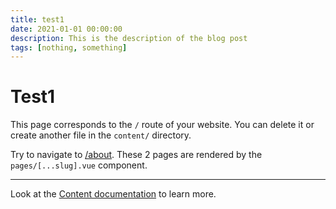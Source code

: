 ```yaml
---
title: test1
date: 2021-01-01 00:00:00
description: This is the description of the blog post
tags: [nothing, something]
---
```


# Test1

This page corresponds to the `/` route of your website. You can delete it or create another file in the `content/` directory.

Try to navigate to [/about](/about). These 2 pages are rendered by the `pages/[...slug].vue` component.

---

Look at the [Content documentation](https://content.nuxtjs.org/) to learn more.
